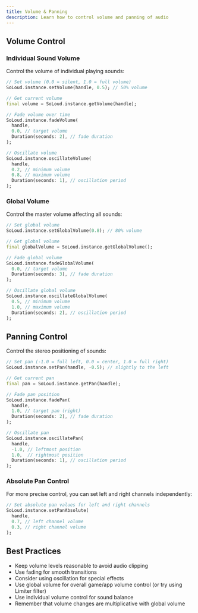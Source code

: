 ```yaml
---
title: Volume & Panning
description: Learn how to control volume and panning of audio
---
```


## Volume Control

### Individual Sound Volume

Control the volume of individual playing sounds:

```dart
// Set volume (0.0 = silent, 1.0 = full volume)
SoLoud.instance.setVolume(handle, 0.5); // 50% volume

// Get current volume
final volume = SoLoud.instance.getVolume(handle);

// Fade volume over time
SoLoud.instance.fadeVolume(
  handle,
  0.0, // target volume
  Duration(seconds: 2), // fade duration
);

// Oscillate volume
SoLoud.instance.oscillateVolume(
  handle,
  0.2, // minimum volume
  0.8, // maximum volume
  Duration(seconds: 1), // oscillation period
);
```

### Global Volume

Control the master volume affecting all sounds:

```dart
// Set global volume
SoLoud.instance.setGlobalVolume(0.8); // 80% volume

// Get global volume
final globalVolume = SoLoud.instance.getGlobalVolume();

// Fade global volume
SoLoud.instance.fadeGlobalVolume(
  0.0, // target volume
  Duration(seconds: 3), // fade duration
);

// Oscillate global volume
SoLoud.instance.oscillateGlobalVolume(
  0.5, // minimum volume
  1.0, // maximum volume
  Duration(seconds: 2), // oscillation period
);
```

## Panning Control

Control the stereo positioning of sounds:

```dart
// Set pan (-1.0 = full left, 0.0 = center, 1.0 = full right)
SoLoud.instance.setPan(handle, -0.5); // slightly to the left

// Get current pan
final pan = SoLoud.instance.getPan(handle);

// Fade pan position
SoLoud.instance.fadePan(
  handle,
  1.0, // target pan (right)
  Duration(seconds: 2), // fade duration
);

// Oscillate pan
SoLoud.instance.oscillatePan(
  handle,
  -1.0, // leftmost position
  1.0,  // rightmost position
  Duration(seconds: 1), // oscillation period
);
```

### Absolute Pan Control

For more precise control, you can set left and right channels independently:

```dart
// Set absolute pan values for left and right channels
SoLoud.instance.setPanAbsolute(
  handle,
  0.7, // left channel volume
  0.3, // right channel volume
);
```

## Best Practices

- Keep volume levels reasonable to avoid audio clipping
- Use fading for smooth transitions
- Consider using oscillation for special effects
- Use global volume for overall game/app volume control (or try using Limiter filter)
- Use individual volume control for sound balance
- Remember that volume changes are multiplicative with global volume
